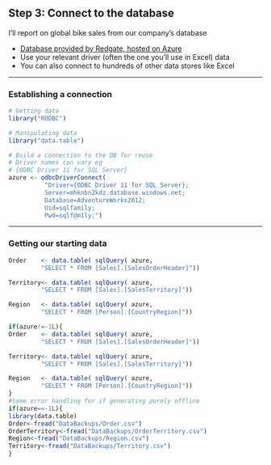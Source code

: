 ## Step 3: Connect to the database
I'll report on global bike sales from our company's database

- [Database provided by Redgate, hosted on Azure](http://bit.ly/1jrl7V6)
- Use your relevant driver (often the one you'll use in Excel) data
- You can also connect to hundreds of other data stores like Excel

------

### Establishing a connection
```r
# Getting data
library("RODBC")

# Manipulating data
library("data.table")

# Build a connection to the DB for reuse
# Driver names can vary eg 
# {ODBC Driver 11 for SQL Server}
azure <- odbcDriverConnect(
          "Driver={ODBC Driver 11 for SQL Server};
          Server=mhknbn2kdz.database.windows.net;
          Database=AdventureWorks2012;
          Uid=sqlfamily;
          Pwd=sqlf@m1ly;")
```

------

### Getting our starting data
```r
Order    <- data.table( sqlQuery( azure, 
         "SELECT * FROM [Sales].[SalesOrderHeader]"))

Territory<- data.table( sqlQuery( azure, 
         "SELECT * FROM [Sales].[SalesTerritory]"))

Region   <- data.table( sqlQuery( azure, 
         "SELECT * FROM [Person].[CountryRegion]"))
```

```r
if(azure!=-1L){
Order    <- data.table( sqlQuery( azure, 
         "SELECT * FROM [Sales].[SalesOrderHeader]"))

Territory<- data.table( sqlQuery( azure, 
         "SELECT * FROM [Sales].[SalesTerritory]"))

Region   <- data.table( sqlQuery( azure, 
         "SELECT * FROM [Person].[CountryRegion]"))
}
#Some error handling for if generating purely offline
if(azure==-1L){
library(data.table)
Order<-fread("DataBackups/Order.csv")
OrderTerritory<-fread("DataBackups/OrderTerritory.csv")
Region<-fread("DataBackups/Region.csv")
Territory<-fread("DataBackups/Territory.csv")
}

```